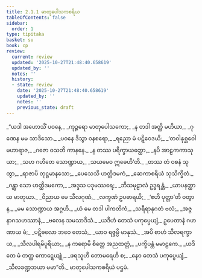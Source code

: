 ```yaml
---
title: 2.1.1 မာတုပေါသကစရိယ
tableOfContents: false
sidebar:
  order: 1
type: tipitaka
basket: su
book: cp
review:
  current: review
  updated: '2025-10-27T21:48:40.658619'
  updated_by: ''
  notes: ''
  history:
  - state: review
    date: '2025-10-27T21:48:40.658619'
    updated_by: ''
    notes: ''
    previous_state: draft
---
```



<ReviewStatus review={frontmatter.review} showDetails={true} />

<HypothesisAnnotation frontmatter={frontmatter} />

<DynamicBreadcrumb />

<Division number="1" book="cp" e="ch" v="21" p="399">

<Paragraph number="162" type="verses" book="cp">
_“ယဒါ အဟောသိံ ပဝနေ,_  
_ကုဉ္ဇရော မာတုပေါသကော;_  
_န တဒါ အတ္ထိ မဟိယာ,_  
_ဂုဏေန မမ သာဒိသော._  

</Paragraph>

</Division>
<Division number="2" book="cp" e="ch" v="21" p="399">

<Paragraph number="163" type="verses" book="cp">
_ပဝနေ ဒိသွာ ဝနစရော,_  
_ရညော မံ ပဋိဝေဒယိ;_  
_‘တဝါနုစ္ဆဝေါ မဟာရာဇ,_  
_ဂဇော ဝသတိ ကာနနေ._  

</Paragraph>

</Division>
<Division number="3" book="cp" e="ch" v="21" p="399">

<Paragraph number="164" type="verses" book="cp">
_န တဿ ပရိက္ခာယတ္ထော,_  
_နပိ အာဠကကာသုယာ;_  
_သဟ ဂဟိတေ သောဏ္ဍာယ,_  
_သယမေဝ ဣဓေဟိ’တိ._  

</Paragraph>

</Division>
<Division number="4" book="cp" e="ch" v="21" p="399">

<Paragraph number="165" type="verses" book="cp">
_တဿ တံ ဝစနံ သုတွာ,_  
_ရာဇာပိ တုဋ္ဌမာနသော;_  
_ပေသေသိ ဟတ္ထိဒမကံ,_  
_ဆေကာစရိယံ သုသိက္ခိတံ._  

</Paragraph>

</Division>
<Division number="5" book="cp" e="ch" v="21" p="399">

<Paragraph number="166" type="verses" book="cp">
_ဂန္တွာ သော ဟတ္ထိဒမကော,_  
_အဒ္ဒသ ပဒုမဿရေ;_  
_ဘိသမုဠာလံ ဥဒ္ဓရန္တံ,_  
_ယာပနတ္ထာယ မာတုယာ._  

</Paragraph>

</Division>
<Division number="6" book="cp" e="ch" v="21" p="399">

<Paragraph number="167" type="verses" book="cp">
_ဝိညာယ မေ သီလဂုဏံ,_  
_လက္ခဏံ ဥပဓာရယိ;_  
_‘ဧဟိ ပုတ္တာ’တိ ဝတွာန,_  
_မမ သောဏ္ဍာယ အဂ္ဂဟိ._  

</Paragraph>

</Division>
<Division number="7" book="cp" e="ch" v="21" p="399">

<Paragraph number="168" type="verses" book="cp">
_ယံ မေ တဒါ ပါကတိကံ,_  
_သရီရာနုဂတံ ဗလံ;_  
_အဇ္ဇ နာဂသဟဿာနံ,_  
_ဗလေန သမသာဒိသံ._  

</Paragraph>

</Division>
<Division number="8" book="cp" e="ch" v="21" p="399">

<Paragraph number="169" type="verses" book="cp">
_ယဒိဟံ တေသံ ပကုပ္ပေယျံ,_  
ဥပေတာနံ ဂဟဏာယ မံ;_  
_ပဋိဗလော ဘဝေ တေသံ,_  
_ယာဝ ရဇ္ဇမ္ပိ မာနုသံ._  

</Paragraph>

</Division>
<Division number="9" book="cp" e="ch" v="21" p="399">

<Paragraph number="170" type="verses" book="cp">
_အပိ စာဟံ သီလရက္ခာယ,_  
_သီလပါရမိပူရိယာ;_  
_န ကရောမိ စိတ္တေ အညထတ္တံ,_  
_ပက္ခိပန္တံ မမာဠကေ._  

</Paragraph>

</Division>
<Division number="10" book="cp" e="ch" v="21" p="399">

<Paragraph number="171" type="verses" book="cp">
_ယဒိ တေ မံ တတ္ထ ကောဋ္ဋေယျုံ,_  
_ဖရသူဟိ တောမရေဟိ စ;_  
_နေဝ တေသံ ပကုပ္ပေယျံ,_  
_သီလခဏ္ဍဘယာ မမာ”တိ._  


</Paragraph>
</Division>

<Paragraph number="172" type="center" book="cp">
မာတုပေါသကစရိယံ ပဌမံ.
</Paragraph>